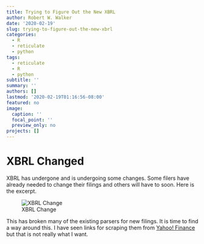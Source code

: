 ```yaml
---
title: Trying to Figure Out the New XBRL
author: Robert W. Walker
date: '2020-02-19'
slug: trying-to-figure-out-the-new-xbrl
categories:
  - R
  - reticulate
  - python
tags:
  - reticulate
  - R
  - python
subtitle: ''
summary: ''
authors: []
lastmod: '2020-02-19T01:16:56-08:00'
featured: no
image:
  caption: ''
  focal_point: ''
  preview_only: no
projects: []
---
```


# XBRL Changed

XBRL has undergone and is undergoing some changes.  Some filers have already needed to change their filings and others will have to soon.  Here is the excerpt.

![XBRL Change](data/XBRLNote.png)

This has broken many of the existing parsers for new filings.  It is time to find a way around this.  I have seen links for scraping them from [Yahoo! Finance](https://towardsdatascience.com/web-scraping-for-accounting-analysis-using-python-part-1-b5fc016a1c9a) but that is not really what I want.



```r

```

